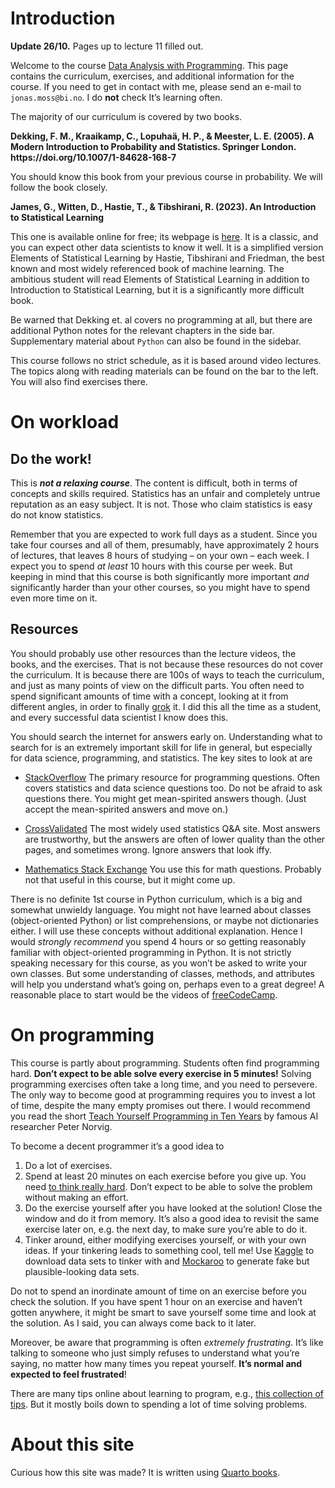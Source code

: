 # Introduction {.unnumbered}

::: callout-warning
**Update 26/10.** Pages up to lecture 11 filled out.
:::

Welcome to the course [Data Analysis with Programming](https://programmeinfo.bi.no/nb/course/EBA-3500). This page contains the curriculum, exercises, and additional information for the course. If you need to get in contact with me, please send an e-mail to `jonas.moss@bi.no`. I do **not** check It's learning often.

The majority of our curriculum is covered by two books.

**Dekking, F. M., Kraaikamp, C., Lopuhaä, H. P., & Meester, L. E. (2005). A Modern Introduction to Probability and Statistics. Springer London. https://doi.org/10.1007/1-84628-168-7** 

You should know this book from your previous course in probability. We will follow the book closely.

**James, G., Witten, D., Hastie, T., & Tibshirani, R. (2023). An Introduction to Statistical Learning** 

This one is available online for free; its webpage is [here](https://www.statlearning.com). It is a classic, and you can expect other data scientists to know it well. It is a simplified version Elements of Statistical Learning by Hastie, Tibshirani and Friedman, the best known and most widely referenced book of machine learning. The ambitious student will read Elements of Statistical Learning in addition to Introduction to Statistical Learning, but it is a significantly more difficult book.

Be warned that Dekking et. al covers no programming at all, but there are additional Python notes for the relevant chapters in the side bar. Supplementary material about `Python` can also be found in the sidebar.

This course follows no strict schedule, as it is based around video lectures. The topics along with reading materials can be found on the bar to the left. You will also find exercises there.

# On workload

## Do the work!

This is ***not a relaxing course***. The content is difficult, both in terms of concepts and skills required. Statistics has an unfair and completely untrue reputation as an easy subject. It is not. Those who claim statistics is easy do not know statistics.

Remember that you are expected to work full days as a student. Since you take four courses and all of them, presumably, have approximately $2$ hours of lectures, that leaves $8$ hours of studying -- on your own -- each week. I expect you to spend *at least* $10$ hours with this course per week. But keeping in mind that this course is both significantly more important *and* significantly harder than your other courses, so you might have to spend even more time on it. 

## Resources

You should probably use other resources than the lecture videos, the books, and the exercises. That is not because these resources do not cover the curriculum. It is because there are 100s of ways to teach the curriculum, and just as many points of view on the difficult parts. You often need to spend significant amounts of time with a concept, looking at it from different angles, in order to finally [grok](https://www.thefreedictionary.com/grokking) it. I did this all the time as a student, and every successful data scientist I know does this.

You should search the internet for answers early on. Understanding what to search for is an extremely important skill for life in general, but especially for data science, programming, and statistics. The key sites to look at are

-   [StackOverflow](https://stackoverflow.com) The primary resource for programming questions. Often covers statistics and data science questions too. Do not be afraid to ask questions there. You might get mean-spirited answers though. (Just accept the mean-spirited answers and move on.)

-   [CrossValidated](https://stats.stackexchange.com) The most widely used statistics Q&A site. Most answers are trustworthy, but the answers are often of lower quality than the other pages, and sometimes wrong. Ignore answers that look iffy.

-   [Mathematics Stack Exchange](https://math.stackexchange.com) You use this for math questions. Probably not that useful in this course, but it might come up.

There is no definite 1st course in Python curriculum, which is a big and somewhat unwieldy language. You might not have learned about classes (object-oriented Python) or list comprehensions, or maybe not dictionaries either. I will use these concepts without additional explanation. Hence I would *strongly recommend* you spend 4 hours or so getting reasonably familiar with object-oriented programming in Python. It is not strictly speaking necessary for this course, as you won't be asked to write your own classes. But some understanding of classes, methods, and attributes will help you understand what's going on, perhaps even to a great degree! A reasonable place to start would be the videos of [freeCodeCamp](https://www.youtube.com/watch?v=Ej_02ICOIgs&ab_channel=freeCodeCamp.org).

# On programming

This course is partly about programming. Students often find programming hard. **Don't expect to be able solve every exercise in 5 minutes!** Solving programming exercises often take a long time, and you need to persevere. The only way to become good at programming requires you to invest a lot of time, despite the many empty promises out there. I would recommend you read the short [Teach Yourself Programming in Ten Years](https://www.norvig.com/21-days.html) by famous AI researcher Peter Norvig.

To become a decent programmer it's a good idea to

1.  Do a lot of exercises.
2.  Spend at least 20 minutes on each exercise before you give up. You need [to think really hard](https://www.benkuhn.net/thinkrealhard/). Don't expect to be able to solve the problem without making an effort.
3.  Do the exercise yourself after you have looked at the solution! Close the window and do it from memory. It's also a good idea to revisit the same exercise later on, e.g. the next day, to make sure you're able to do it.
4.  Tinker around, either modifying exercises yourself, or with your own ideas. If your tinkering leads to something cool, tell me! Use [Kaggle](https://www.kaggle.com/) to download data sets to tinker with and [Mockaroo](https://mockaroo.com/) to generate fake but plausible-looking data sets.

Do not to spend an inordinate amount of time on an exercise before you check the solution. If you have spent 1 hour on an exercise and haven't gotten anywhere, it might be smart to save yourself some time and look at the solution. As I said, you can always come back to it later.

Moreover, be aware that programming is often *extremely frustrating*. It's like talking to someone who just simply refuses to understand what you're saying, no matter how many times you repeat yourself. **It's normal and expected to feel frustrated**!

There are many tips online about learning to program, e.g., [this collection of tips](https://www.codingdojo.com/blog/7-tips-learn-programming-faster). But it mostly boils down to spending a lot of time solving problems.

# About this site

Curious how this site was made? It is written using [Quarto books](https://quarto.org/docs/books).
